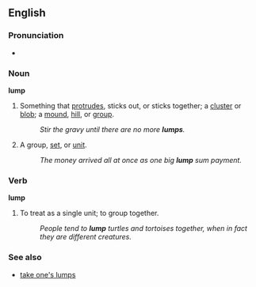 ==English==
===Pronunciation===
*{{audio|en-us-lump.ogg|Audio (US)}}

===Noun===
'''lump'''
#Something that [[protrudes]], sticks out, or sticks together; a [[cluster]] or [[blob]]; a [[mound]], [[hill]], or [[group]].
#:''Stir the gravy until there are no more '''lumps'''.''
#A group, [[set]], or [[unit]].
#:''The money arrived all at once as one big '''lump''' sum payment.''

===Verb===
'''lump'''
#To treat as a single unit; to group together.
#:''People tend to '''lump''' turtles and tortoises together, when in fact they are different creatures.''

===See also===
*[[take one's lumps]]